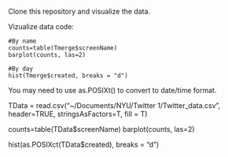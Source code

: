 Clone this repository and visualize the data.

Vizualize data code:

    #By name
    counts=table(Tmerge$screenName)
    barplot(counts, las=2)

    #By day
    hist(Tmerge$created, breaks = "d")

You may need to use as.POSIXt() to convert to date/time format.

TData = read.csv("~/Documents/NYU/Twitter 1/Twitter_data.csv", header=TRUE, stringsAsFactors=T, fill = T)

counts=table(TData$screenName)
barplot(counts, las=2)

hist(as.POSIXct(TData$created), breaks = "d")
